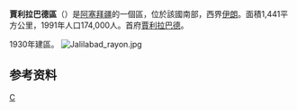 {{Infobox settlement
| other_name = Jalilabad District
| type                   = [[阿塞拜疆行政区划|区]]
| image_map              = Jalilabad District in Azerbaijan 2021.svg
| map_caption            = 在阿塞拜疆的位置
| parts_type = 定居点<ref name="preslib">{{cite web |url=https://files.preslib.az/projects/azerbaijan/gl2.pdf |title=İnzibati-ərazi vahidləri |author=<!--Not stated--> |date= |website=preslib.az |publisher= |access-date=28 February 2021 |quote=}}</ref>
| parts                  = 120
| established_title      = 建立
| established_date       = 1930-08-08
| subdivision_type       = [[国家|国家]]
| subdivision_name = {{flag|Azerbaijan}}
| subdivision_type1      = [[阿塞拜疆行政区划|经济区]]
| subdivision_name1      = {{tsl|en|Lankaran Economic Region||Lankaran}}
| population_as_of       = {{tsl|en|Census in Azerbaijan||2020}}
| population_total       = 225300
| population_footnotes   = <ref name="statgov">{{cite web |url=https://www.stat.gov.az/source/demoqraphy/ap/az/population_2020.zip |title=Population of Azerbaijan |author=<!--Not stated--> |date= |website=stat.gov.az |publisher=[[阿塞拜疆国家统计委员会|State Statistics Committee]] |access-date=22 February 2021 |quote=}}</ref>
| area_total_km2         = 1440
| population_density_km2 = auto
| postal_code = 1500
| seat_type              = 首府
| seat = {{tsl|en|Cəlilabad||Jalilabad}}
| timezone               = [[阿塞拜疆标准时间|AZT]]
| utc_offset             = +4
| website = {{URL|celilabad-ih.gov.az}}
}}
'''賈利拉巴德區'''（{{lang-az|Cəlilabad rayonu}}）是[[阿塞拜疆|阿塞拜疆]]的一個區，位於該國南部，西界[[伊朗|伊朗]]。面積1,441平方公里，1991年人口174,000人。首府[[賈利拉巴德|賈利拉巴德]]。

1930年建區。
[[File:Jalilabad_rayon.jpg|left]]

==参考资料==
{{refs}}

{{coord|display=title}}
{{亞塞拜然行政區劃}}
{{Authority control}}

[[Category:阿塞拜疆行政區劃|C]]
{{Azerbaijan-geo-stub}}